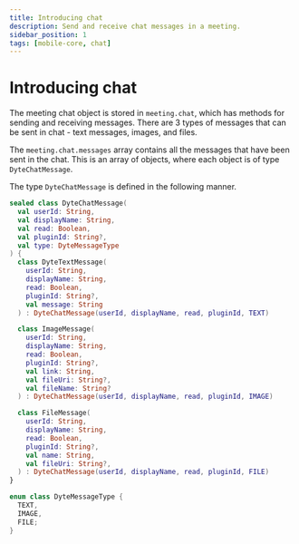 ```yaml
---
title: Introducing chat
description: Send and receive chat messages in a meeting.
sidebar_position: 1
tags: [mobile-core, chat]
---
```


# Introducing chat

The meeting chat object is stored in `meeting.chat`, which has methods for
sending and receiving messages. There are 3 types of messages that can be sent
in chat - text messages, images, and files.

The `meeting.chat.messages` array contains all the messages that have been sent
in the chat. This is an array of objects, where each object is of type
`DyteChatMessage`.

The type `DyteChatMessage` is defined in the following manner.

```kotlin
sealed class DyteChatMessage(
  val userId: String,
  val displayName: String,
  val read: Boolean,
  val pluginId: String?,
  val type: DyteMessageType
) {
  class DyteTextMessage(
    userId: String,
    displayName: String,
    read: Boolean,
    pluginId: String?,
    val message: String
  ) : DyteChatMessage(userId, displayName, read, pluginId, TEXT)

  class ImageMessage(
    userId: String,
    displayName: String,
    read: Boolean,
    pluginId: String?,
    val link: String,
    val fileUri: String?,
    val fileName: String?
  ) : DyteChatMessage(userId, displayName, read, pluginId, IMAGE)

  class FileMessage(
    userId: String,
    displayName: String,
    read: Boolean,
    pluginId: String?,
    val name: String,
    val fileUri: String?,
  ) : DyteChatMessage(userId, displayName, read, pluginId, FILE)
}

enum class DyteMessageType {
  TEXT,
  IMAGE,
  FILE;
}
```

